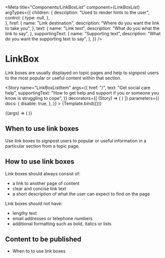 
<Meta
    title="Components/LinkBoxList"
    component={LinkBoxList}
    argTypes={{
        children: {
            description: "Used to render hints to the user",
            control: {
                type: null,
            },           
        }, 
        href: {
            name: "Link destination",
            description: "Where do you want the link to take you",
        },
        text: {
            name: "Link text",
            description: "What do you what the link to say",
        },
        supportingText: {
            name: "Supporting text",
            description: "What do you want the supporting text to say",
        },
    }}
/>


# LinkBox

Link boxes are usually displayed on topic pages and help to signpost users to the most popular or useful content within that section.

<Story
        name="LinkBoxListItem"
        args={{
            href: "/",
            text: "Get social care help",
            supportingText: "How to get help and support if you or someone you know is struggling to cope",
        }}
        decorators={[
        (Story) => (
            <LinkBoxList>
                <Story />
            </LinkBoxList>
        )
        ]}
        parameters={{
        docs: {
            disable: true,
        },
    }}
    >
        {Template.bind({})}
 </Story>

<Canvas>
    <LinkBoxList>
        <LinkBoxListItem href="/" text="Get social care help" supportingText="How to get help and support if you or someone you know is struggling to cope"/>
    </LinkBoxList>
</Canvas>

<Canvas>
    <Story
        name="LinkBoxList"
        args={{
            href: "/",
            text: "Get social care help",
            supportingText: "How to get help and support if you or someone you know is struggling to cope",
        }}
    >
    {(args) => (
        <LinkBoxList>
            <LinkBoxListItem href="/" text="Get social care help" supportingText="How to get help and support if you or someone you know is struggling to cope" {...args}/>
            <LinkBoxListItem href="/" text="Report abuse or neglect" supportingText="Report abuse or neglect, types of abuse, safeguarding and deprivation of liberty safeguards"/>
            <LinkBoxListItem href="/" text="Support for carers" supportingText="Information, support and guidance for people who look after someone"/>
        </LinkBoxList>  
         )}      
    </Story>
</Canvas>

## When to use link boxes

Use link boxes to signpost users to popular or useful information in a particular section from a topic page.

## How to use link boxes

Link boxes should always consist of:

- a link to another page of content
- clear and concise link text
- a short description of what the user can expect to find on the page

Link boxes should not have:

- lengthy text
- email addresses or telephone numbers
- additional formatting such as bold, italics or lists

## Content to be published

- When to to use link boxes